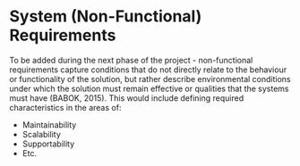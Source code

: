 # System (Non-Functional) Requirements

To be added during the next phase of the project - non-functional requirements capture conditions that do not directly relate to the behaviour or functionality of the solution, but rather describe environmental conditions under which the solution must remain effective or qualities that the systems must have (BABOK, 2015). This would include defining required characteristics in the areas of:

- Maintainability
- Scalability
- Supportability
- Etc.
